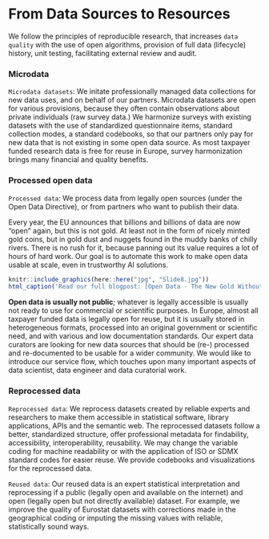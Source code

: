 # From Data Sources to Resources {#datasource}

::: {.rmdnote data-latex="{note}"}

We follow the principles of reproducible research, that increases `data quality` with the use of open algorithms, provision of full data (lifecycle) history, unit testing, facilitating external review and audit.

:::


### Microdata {.unnumbered}

`Microdata datasets`: We initate professionally managed data collections for new data uses, and on behalf of our partners. Microdata datasets are open for various provisions, because they often contain observations about private individuals (raw survey data.) We harmonize surveys with existing datasets with the use of standardized questionnaire items, standard collection modes, a standard codebooks, so that our partners only pay for new data that is not existing in some open data source. As most taxpayer funded research data is free for reuse in Europe, survey harmonization brings many financial and quality benefits.

### Processed open data {.unnumbered}

`Processed data`: We process data from legally open sources (under the Open Data Directive), or from partners who want to publish their data. 

Every year, the EU announces that billions and billions of data are now “open” again, but this is not gold. At least not in the form of nicely minted gold coins, but in gold dust and nuggets found in the muddy banks of chilly rivers. There is no rush for it, because panning out its value requires a lot of hours of hard work. Our goal is to automate this work to make open data usable at scale, even in trustworthy AI solutions.


```r
knitr::include_graphics(here::here("jpg", "Slide8.jpg"))
html_caption('Read our full blogpost: [Open Data - The New Gold Without the Rush](https://dataobservatory.eu/post/2021-06-18-gold-without-rush/)')
```

**Open data is usually not public**; whatever is legally accessible is usually not ready to use for commercial or scientific purposes. In Europe, almost all taxpayer funded data is legally open for reuse, but it is usually stored in heterogeneous formats, processed into an original government or scientific need, and with various and low documentation standards. Our expert data curators are looking for new data sources that should be (re-) processed and re-documented to be usable for a wider community. We would like to introduce our service flow, which touches upon many important aspects of data scientist, data engineer and data curatorial work.


### Reprocessed data {.unnumbered}

`Reprocessed data`: We reprocess datasets created by reliable experts and researchers to make them accessible in statistical software, library applications, APIs and the semantic web.  The reprocessed datasets follow a better, standardized structure, offer professional metadata for findability, accessibility, interoperability, reusability. We may change the variable coding for machine readability or with the application of ISO or SDMX standard codes for easier reuse.  We provide codebooks and visualizations for the reprocessed data.

`Reused data`: Our reused data is an expert statistical interpretation and reprocessing if a public (legally open and available on the internet) and open (legally open but not directly available) dataset. For example, we improve the quality of Eurostat datasets with corrections made in the geographical coding or imputing the missing values with reliable, statistically sound ways. 
